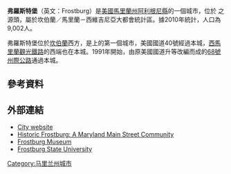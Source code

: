 {{Infobox settlement
|official_name            = 弗羅斯特堡（Frostburg, Maryland）
|settlement_type          = [[市|市]]
|nickname                 =
|motto                    =
|image_skyline            =
|imagesize                =
|image_caption            =
|image_flag               =
|image_seal               = <!-- 檔案不存在 Frostburg md seal.png ，可從英文維基百科取得 -->
|image_map = Allegany_County_Maryland_Incorporated_and_Unincorporated_areas_Frostburg_Highlighted.svg
|mapsize                  = 250x200px
|map_caption              = 弗羅斯特堡在馬里蘭州的位置
|image_map1               =
|mapsize1                 =
|map_caption1             =
|coordinates_region       = US-MD
|subdivision_type         = 
|subdivision_name         = [[美國|美國]]
|subdivision_type1        = [[州|州]]
|subdivision_name1        = [[馬里蘭州|馬里蘭州]]
|subdivision_type2        = 郡／縣
|subdivision_name2        = [[阿利根尼縣|阿利根尼縣]]
|government_type          =
|leader_title             = [[市長|市長]]
|leader_name              = W. Robert Flanigan
|established_title        = 建城日期
|established_date         = 1816
|area_magnitude           =
|area_footnotes           = <ref name ="Gazetteer files">{{cite web|title=US Gazetteer files 2010|url=http://www.census.gov/geo/www/gazetteer/files/Gaz_places_national.txt|publisher=[[United_States_Census_Bureau|United States Census Bureau]]|accessdate=2013-01-25|archive-url=https://web.archive.org/web/20110220065340/http://www.census.gov/geo/www/gazetteer/files/Gaz_places_national.txt|archive-date=2011-02-20|dead-url=yes}}</ref>
|area_total_km2           = 8.86
|area_total_sq_mi         = 3.42
|area_land_km2            = 8.86
|area_land_sq_mi          = 3.42
|area_water_km2           = 0
|area_water_sq_mi         = 0
|area_water_percent       =
|area_urban_km2           =
|area_urban_sq_mi         =
|area_metro_km2           =
|area_metro_sq_mi         =
<!-- Population -->
|population_as_of         = [[2010_United_States_Census|2010]]
|population_est           = 8805
|pop_est_as_of            = 2012<ref name="2012 Pop Estimate">{{cite web|title=Population Estimates|url=http://www.census.gov/popest/data/cities/totals/2012/SUB-EST2012.html|publisher=[[United_States_Census_Bureau|United States Census Bureau]]|accessdate=2013-06-26|archive-url=https://www.webcitation.org/6HQu4Spqa?url=http://www.census.gov/popest/data/cities/totals/2012/SUB-EST2012.html|archive-date=2013-06-17|dead-url=yes}}</ref>
|population_footnotes     = <ref name ="FactFinder">{{cite web|title=American FactFinder|url=http://factfinder2.census.gov/faces/nav/jsf/pages/index.xhtml|publisher=[[United_States_Census_Bureau|United States Census Bureau]]|accessdate=2013-01-25|archive-date=2012-02-17|archive-url=https://www.webcitation.org/65WtHj6J5?url=http://factfinder2.census.gov/faces/nav/jsf/pages/index.xhtml|dead-url=no}}</ref>
|population_total         = 9002
|population_density_km2   = 1016.3
|population_density_sq_mi = 2632.2
|population_note          =
|population_metro         =
|population_urban                 =
|timezone                 = 東部標準時間
|utc_offset               = -5
|timezone_DST             = Eastern
|utc_offset_DST           = -4
|coordinates_display      = display=inline,title
|latd =  39 |latm =  39 |lats =  24 |latNS = N
|longd = 78 |longm = 55 |longs = 38 |longEW = W
|elevation_m              = 631
|elevation_ft             = 2070
|website                  = [http://www.frostburgcity.com/ www.frostburgcity.com]
|postal_code_type         = [[ZIP_code|ZIP code]]
|postal_code              = 21532
|area_code                = [[Area_code_301|301]]
|blank_name               = [[Federal_Information_Processing_Standard|FIPS code]]
|blank_info               = 24-30900
|blank1_name              = [[Geographic_Names_Information_System|GNIS]] feature ID
|blank1_info              = 0584526
|footnotes                =
}}

'''弗羅斯特堡'''（英文：Frostburg）是[[美國|美國]][[馬里蘭州|馬里蘭州]][[阿利根尼縣|阿利根尼縣]]的一個城市，位於 {{tsl|en|Georges Creek Valley|喬治斯溪谷}}之源頭，屬於坎伯蘭／馬里蘭－西維吉尼亞大都會統計區。據2010年統計，人口為9,002人。 

弗羅斯特堡位於[[坎伯蘭_(馬里蘭州)|坎伯蘭]]西方{{convert|8|mi}}，是{{tsl|en|National Road|國家大道}}上的第一個城市，美國國道40號經過本城，[[西馬里蘭觀光鐵路|西馬里蘭觀光鐵路]]的西端也在本城。1991年開始，由原美國國道升等改編而成的[[68號州際公路|68號州際公路]]通過本城。

==參考資料==
{{reflist|colwidth=30em}}

==外部連結==
* [https://web.archive.org/web/20071123063123/http://www.ci.frostburg.md.us/ City website]
* [https://web.archive.org/web/20130602214253/http://frostburgfirst.org/ Historic Frostburg: A Maryland Main Street Community]
* [https://web.archive.org/web/20130308080757/http://frostmuseum.allconet.org/ Frostburg Museum]
* [http://www.frostburg.edu/ Frostburg State University] {{Wayback|url=http://www.frostburg.edu/ |date=20141206025249 }}

[[Category:马里兰州城市|Category:马里兰州城市]]